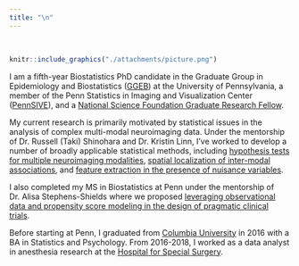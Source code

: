 ```yaml
---
title: "\n"
---
```

<style type="text/css">
.main-container {
  max-width: 900px;
  margin-left: auto;
  margin-right: auto;
}
</style>

\

```r
knitr::include_graphics("./attachments/picture.png")
```

I am a fifth-year Biostatistics PhD candidate in the Graduate Group in Epidemiology and Biostatistics ([GGEB](https://www.med.upenn.edu/ggeb/)) at the University of Pennsylvania, a member of the Penn Statistics in Imaging and Visualization Center ([PennSIVE](https://www.cceb.med.upenn.edu/pennsive)), and a [National Science Foundation Graduate Research Fellow](https://www.nsfgrfp.org/).


My current research is primarily motivated by statistical issues in the analysis of complex multi-modal neuroimaging data. Under the mentorship of Dr. Russell (Taki) Shinohara and Dr. Kristin Linn, I've worked to develop a number of broadly applicable statistical methods, including [hypothesis tests for multiple neuroimaging modalities](https://onlinelibrary.wiley.com/doi/10.1002/hbm.25577), [spatial localization of inter-modal associations](https://www.biorxiv.org/content/10.1101/2022.04.25.489462v1), and [feature extraction in the presence of nuisance variables](https://academic.oup.com/biostatistics/advance-article/doi/10.1093/biostatistics/kxac031/6661240?searchresult=1).

I also completed my MS in Biostatistics at Penn under the mentorship of Dr. Alisa Stephens-Shields where we proposed [leveraging observational data and propensity score modeling in the design of pragmatic clinical trials](https://journals.sagepub.com/doi/10.1177/17407745211023840?url_ver=Z39.88-2003&rfr_id=ori%3Arid%3Acrossref.org&rfr_dat=cr_pub++0pubmed&).

Before starting at Penn, I graduated from [Columbia University](https://www.columbia.edu/) in 2016 with a BA in Statistics and Psychology. From 2016-2018, I worked as a data analyst in anesthesia research at the [Hospital for Special Surgery](https://www.hss.edu/).
